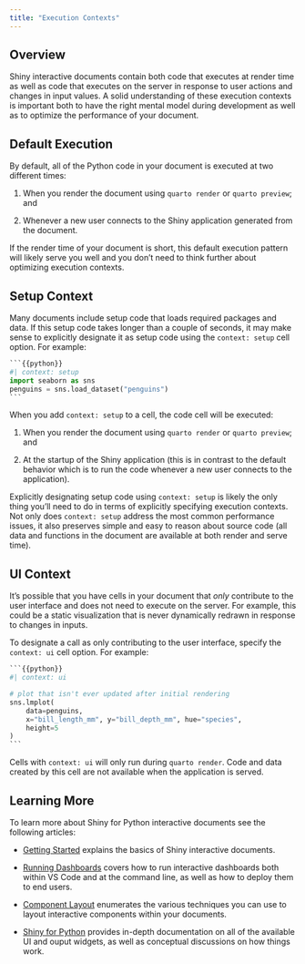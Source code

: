 ```yaml
---
title: "Execution Contexts"
---
```


## Overview

Shiny interactive documents contain both code that executes at render time as well as code that executes on the server in response to user actions and changes in input values. A solid understanding of these execution contexts is important both to have the right mental model during development as well as to optimize the performance of your document.

## Default Execution

By default, all of the Python code in your document is executed at two different times:

1)  When you render the document using `quarto render` or `quarto preview`; and

2)  Whenever a new user connects to the Shiny application generated from the document.

If the render time of your document is short, this default execution pattern will likely serve you well and you don't need to think further about optimizing execution contexts.

## Setup Context

Many documents include setup code that loads required packages and data. If this setup code takes longer than a couple of seconds, it may make sense to explicitly designate it as setup code using the `context: setup` cell option. For example:

````python
```{{python}}
#| context: setup
import seaborn as sns
penguins = sns.load_dataset("penguins")
```
````

When you add `context: setup` to a cell, the code cell will be executed:

1)  When you render the document using `quarto render` or `quarto preview`; and

2)  At the startup of the Shiny application (this is in contrast to the default behavior which is to run the code whenever a new user connects to the application).

Explicitly designating setup code using `context: setup` is likely the only thing you'll need to do in terms of explicitly specifying execution contexts. Not only does `context: setup` address the most common performance issues, it also preserves simple and easy to reason about source code (all data and functions in the document are available at both render and serve time).

## UI Context

It's possible that you have cells in your document that _only_ contribute to the user interface and does not need to execute on the server. For example, this could be a static visualization that is never dynamically redrawn in response to changes in inputs.

To designate a call as only contributing to the user interface, specify the `context: ui` cell option. For example:

````python
```{{python}}
#| context: ui

# plot that isn't ever updated after initial rendering 
sns.lmplot(
    data=penguins,
    x="bill_length_mm", y="bill_depth_mm", hue="species",
    height=5
)
```
````

Cells with `context: ui` will only run during `quarto render`. Code and data created by this cell are not available when the application is served. 

## Learning More

To learn more about Shiny for Python interactive documents see the following articles:

-   [Getting Started](index.qmd) explains the basics of Shiny interactive documents.

-   [Running Dashboards](running.qmd) covers how to run interactive dashboards both within VS Code and at the command line, as well as how to deploy them to end users.

-   [Component Layout](/docs/interactive/layout.qmd) enumerates the various techniques you can use to layout interactive components within your documents.

-   [Shiny for Python](https://shiny.posit.co/py/) provides in-depth documentation on all of the available UI and ouput widgets, as well as conceptual discussions on how things work.


